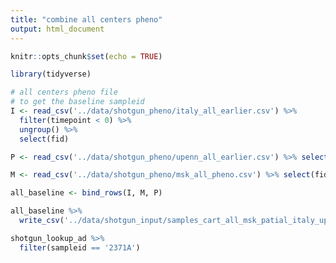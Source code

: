 ```yaml
---
title: "combine all centers pheno"
output: html_document
---
```


```r
knitr::opts_chunk$set(echo = TRUE)
```

```r
library(tidyverse)
```

```r
# all centers pheno file 
# to get the baseline sampleid 
I <- read_csv('../data/shotgun_pheno/italy_all_earlier.csv') %>% 
  filter(timepoint < 0) %>% 
  ungroup() %>% 
  select(fid)

P <- read_csv('../data/shotgun_pheno/upenn_all_earlier.csv') %>% select(fid)

M <- read_csv('../data/shotgun_pheno/msk_all_pheno.csv') %>% select(fid)

all_baseline <- bind_rows(I, M, P)

all_baseline %>% 
  write_csv('../data/shotgun_input/samples_cart_all_msk_patial_italy_upenn.csv', col_names = F)
```


```r
shotgun_lookup_ad %>% 
  filter(sampleid == '2371A')
```

